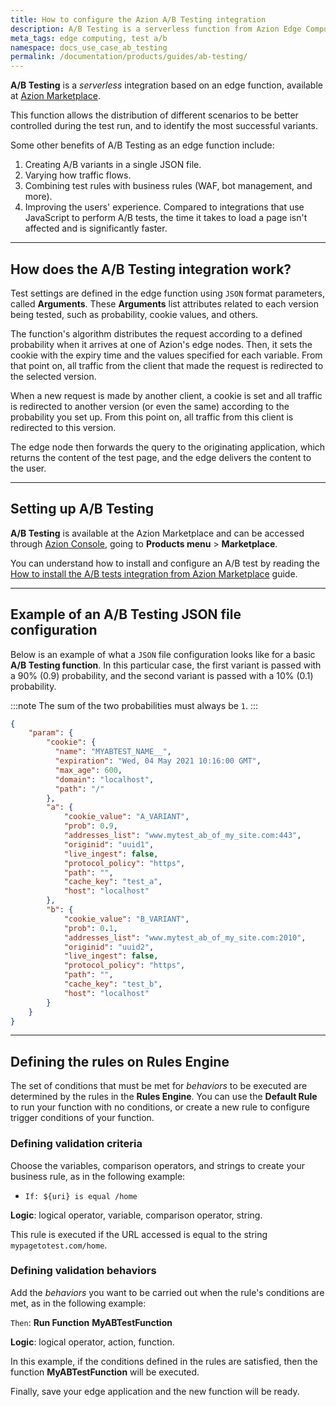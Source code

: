 ```yaml
---
title: How to configure the Azion A/B Testing integration
description: A/B Testing is a serverless function from Azion Edge Computing Platform for A/B Tests.
meta_tags: edge computing, test a/b
namespace: docs_use_case_ab_testing
permalink: /documentation/products/guides/ab-testing/
---
```


**A/B Testing** is a *serverless* integration based on an edge function, available at [Azion Marketplace](/en/documentation/products/marketplace/).

This function allows the distribution of different scenarios to be better controlled during the test run, and to identify the most successful variants.

Some other benefits of A/B Testing as an edge function include:

1. Creating A/B variants in a single JSON file.
2. Varying how traffic flows.
3. Combining test rules with business rules (WAF, bot management, and more).
4. Improving the users' experience. Compared to integrations that use JavaScript to perform A/B tests, the time it takes to load a page isn't affected and is significantly faster.

---

## How does the A/B Testing integration work?

Test settings are defined in the edge function using `JSON` format parameters, called **Arguments**. These **Arguments** list attributes related to each version being tested, such as probability, cookie values, and others.

The function's algorithm distributes the request according to a defined probability when it arrives at one of Azion's edge nodes. Then, it sets the cookie with the expiry time and the values specified for each variable. From that point on, all traffic from the client that made the request is redirected to the selected version.

When a new request is made by another client, a cookie is set and all traffic is redirected to another version (or even the same) according to the probability you set up. From this point on, all traffic from this client is redirected to this version.

The edge node then forwards the query to the originating application, which returns the content of the test page, and the edge delivers the content to the user.

---

## Setting up A/B Testing

**A/B Testing** is available at the Azion Marketplace and can be accessed through [Azion Console](https://console.azion.com), going to **Products menu** > **Marketplace**.

You can understand how to install and configure an A/B test by reading the [How to install the A/B tests integration from Azion Marketplace](/en/documentation/products/guides/ab-testing-marketplace/) guide.

---

## Example of an A/B Testing JSON file configuration

Below is an example of what a `JSON` file configuration looks like for a basic **A/B Testing function**. In this particular case, the first variant is passed with a 90% (0.9) probability, and the second variant is passed with a 10% (0.1) probability.

:::note
The sum of the two probabilities must always be `1`.
:::

```json
{
	"param": {
		"cookie": {
          "name": "MYABTEST_NAME__",
          "expiration": "Wed, 04 May 2021 10:16:00 GMT",
          "max_age": 600,
          "domain": "localhost",
          "path": "/"
		},
        "a": {
            "cookie_value": "A_VARIANT",
            "prob": 0.9,
            "addresses_list": "www.mytest_ab_of_my_site.com:443",
            "originid": "uuid1",
            "live_ingest": false,
            "protocol_policy": "https",
            "path": "",
            "cache_key": "test_a",
            "host": "localhost"
        },
        "b": {
            "cookie_value": "B_VARIANT",
            "prob": 0.1,
            "addresses_list": "www.mytest_ab_of_my_site.com:2010",
            "originid": "uuid2",
            "live_ingest": false,
            "protocol_policy": "https",
            "path": "",
            "cache_key": "test_b",
            "host": "localhost"
        }
	}
}
```

---

## Defining the rules on Rules Engine

The set of conditions that must be met for *behaviors* to be executed are determined by the rules in the **Rules Engine**. You can use the **Default Rule** to run your function with no conditions, or create a new rule to configure trigger conditions of your function.

### Defining validation criteria

Choose the variables, comparison operators, and strings to create your business rule, as in the following example:

- `If: ${uri} is equal /home`

**Logic**: logical operator, variable, comparison operator, string.

This rule is executed if the URL accessed is equal to the string `mypagetotest.com/home`.

### Defining validation behaviors

Add the *behaviors* you want to be carried out when the rule's conditions are met, as in the following example:

`Then`: **Run Function** **MyABTestFunction**

**Logic**: logical operator, action, function.

In this example, if the conditions defined in the rules are satisfied, then the function **MyABTestFunction** will be executed.

Finally, save your edge application and the new function will be ready.


<LinkButton link="/en/documentation/products/guides/ab-testing-marketplace/" label="go to A/B Test guide" severity="secondary" /> 




